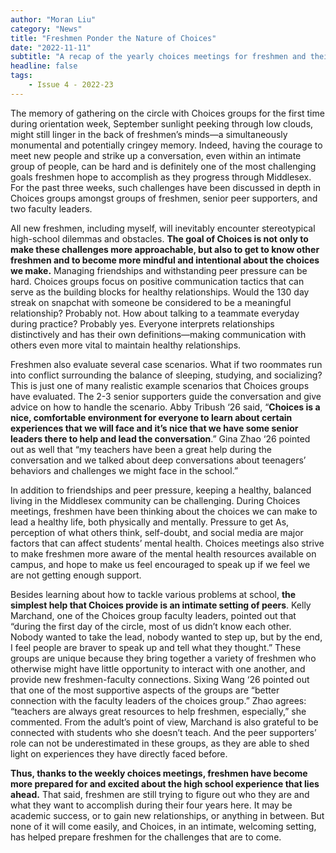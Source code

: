 ```yaml
---
author: "Moran Liu"
category: "News"
title: "Freshmen Ponder the Nature of Choices"
date: "2022-11-11"
subtitle: "A recap of the yearly choices meetings for freshmen and their significance."
headline: false
tags:
    - Issue 4 - 2022-23
---
```





The memory of gathering on the circle with Choices groups for the first time during orientation week, September sunlight peeking through low clouds, might still linger in the back of freshmen’s minds—a simultaneously monumental and potentially cringey memory. Indeed, having the courage to meet new people and strike up a conversation, even within an intimate group of people, can be hard and is definitely one of the most challenging goals freshmen hope to accomplish as they progress through Middlesex. For the past three weeks, such challenges have been discussed in depth in Choices groups amongst groups of freshmen, senior peer supporters, and two faculty leaders. 

All new freshmen, including myself, will inevitably encounter stereotypical high-school dilemmas and obstacles. **The goal of Choices is not only to make these challenges more approachable, but also to get to know other freshmen and to become more mindful and intentional about the choices we make.** Managing friendships and withstanding peer pressure can be hard. Choices groups focus on positive communication tactics that can serve as the building blocks for healthy relationships. Would the 130 day streak on snapchat with someone be considered to be a meaningful relationship? Probably not. How about talking to a teammate everyday during practice? Probably yes. Everyone interprets relationships distinctively and has their own definitions—making communication with others even more vital to maintain healthy relationships.

Freshmen also evaluate several case scenarios. What if two roommates run into conflict surrounding the balance of sleeping, studying, and socializing? This is just one of many realistic example scenarios that Choices groups have evaluated. The 2-3 senior supporters guide the conversation and give advice on how to handle the scenario. Abby Tribush ‘26 said, “**Choices is a nice, comfortable environment for everyone to learn about certain experiences that we will face and it’s nice that we have some senior leaders there to help and lead the conversation**.” Gina Zhao ‘26 pointed out as well that “my teachers have been a great help during the conversation and we talked about deep conversations about teenagers’ behaviors and challenges we might face in the school.”

In addition to friendships and peer pressure, keeping a healthy, balanced living in the Middlesex community can be challenging. During Choices meetings, freshmen have been thinking about the choices we can make to lead a healthy life, both physically and mentally. Pressure to get As, perception of what others think, self-doubt, and social media are major factors that can affect students’ mental health. Choices meetings also strive to make freshmen more aware of the mental health resources available on campus, and hope to make us feel encouraged to speak up if we feel we are not getting enough support. 

Besides learning about how to tackle various problems at school, **the simplest help that Choices provide is an intimate setting of peers**. Kelly Marchand, one of the Choices group faculty leaders, pointed out that “during the first day of the circle, most of us didn’t know each other. Nobody wanted to take the lead, nobody wanted to step up, but by the end, I feel people are braver to speak up and tell what they thought.” These groups are unique because they bring together a variety of freshmen who otherwise might have little opportunity to interact with one another, and provide new freshmen-faculty connections. Sixing Wang ‘26 pointed out that one of the most supportive aspects of the groups are “better connection with the faculty leaders of the choices group.” Zhao agrees: “teachers are always great resources to help freshmen, especially,” she commented. From the adult’s point of view, Marchand is also grateful to be connected with students who she doesn’t teach. And the peer supporters’ role can not be underestimated in these groups, as they are able to shed light on experiences they have directly faced before.

**Thus, thanks to the weekly choices meetings, freshmen have become more prepared for and excited about the high school experience that lies ahead.** That said, freshmen are still trying to figure out who they are and what they want to accomplish during their four years here. It may be academic success, or to gain new relationships, or anything in between. But none of it will come easily, and Choices, in an intimate, welcoming setting, has helped prepare freshmen for the challenges that are to come. 
